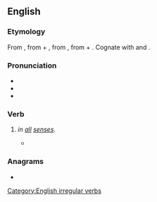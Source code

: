 ==English==

===Etymology===
From {{etyl|fro|en}} {{m|fro|repaier||to [[pay back]]}}, from {{m|fro|re-}} + {{m|fro|paier||to [[pay]]}}, from {{der|en|la|paco|pācāre|to [[settle]], to [[make]] [[peaceful]]}}, from {{m|la|pāx||[[peace]]}} + {{m|la|-ō||''[[form]]ing [[verb]]s''}}. Cognate with {{m|en|repacify}} and {{cog|fr|repayer||to [[pay]] [[again]]}}.

===Pronunciation===
* {{IPA|en|/ɹiˈpeɪ/}}
* {{audio|en|en-us-repay.ogg|Audio (US)}}
* {{rhymes|en|eɪ|s=2}}

===Verb===
{{en-verb|repays|repaying|repaid}}

# {{synonym of|en|pay back}} ''in [[all]] [[sense]]s''.
#: {{ux|en|I finally '''repaid''' my student loans, just before sending my kids to college.}}
#* {{quote-journal|en|year=1962|month=April|title=Talking of Trains: Short-sighted approach to profits?|journal=Modern Railways|page=219|text=On the results of the Kent Coast electrification, which is known to be '''repaying''' so far a satisfactory return on the investment in it, a Waterloo-Bournemouth scheme shows reasonable financial promise.}}

===Anagrams===
* {{anagrams|en|a=aepry|Payer|Peary|apery|payer|peary|praye|rapey}}

[[Category:English irregular verbs]]